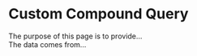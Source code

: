 # Custom Compound Query {#sec-custom-compound-query}
  
The purpose of this page is to provide...  
The data comes from...  
